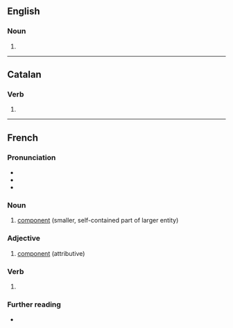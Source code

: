 ==English==

===Noun===
{{en-noun}}

# {{alternative form of|en|corposant}}

----

==Catalan==

===Verb===
{{head|ca|verb form}}

# {{ca-verb form of|m=ptc|t=pres|composar}}

----

==French==
{{wikipedia|lang=fr}}

===Pronunciation===
* {{fr-IPA}}
* {{audio|fr|Fr-composant.ogg|composant}}
* {{homophones|fr|composants}}

===Noun===
{{fr-noun|m}}

# [[component]] (smaller, self-contained part of larger entity)

===Adjective===
{{fr-adj}}

# [[component]] (attributive)

===Verb===
{{head|fr|present participle}}

# {{present participle of|fr|composer|nocat=1}}

===Further reading===
* {{R:TLFi}}